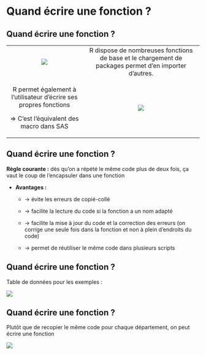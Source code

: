 # Quand écrire une fonction ? {.backgroundTitre .unnumbered}

## Quand écrire une fonction ? {.backgroundTitre .unnumbered}

+:-----------------------------------------------------------------:+:-----------------------------------------------------------------------------------------------------:+
| ![](img/clipboard-R-function.png)                                 | R dispose de nombreuses fonctions de base et le chargement de packages permet d'en importer d'autres. |
+-------------------------------------------------------------------+-------------------------------------------------------------------------------------------------------+
| R permet également à l'utilisateur d'écrire ses propres fonctions | ![](img/clipboard-outil.png)                                                                          |
|                                                                   |                                                                                                       |
| =\> C'est l'équivalent des macro dans SAS                         |                                                                                                       |
+-------------------------------------------------------------------+-------------------------------------------------------------------------------------------------------+

## Quand écrire une fonction ? {.backgroundTitre .unnumbered}

**Règle courante :** dès qu’on a répété le même code plus de deux fois, ça vaut le coup de l’encapsuler dans une fonction

-   **Avantages :**

    -   → évite les erreurs de copié-collé

    -   → facilite la lecture du code si la fonction a un nom adapté

    -   → facilite la mise à jour du code et la correction des erreurs (on corrige une seule fois dans la fonction et non à plein d’endroits du code)

    -   → permet de réutiliser le même code dans plusieurs scripts

## Quand écrire une fonction ? {.backgroundTitre .unnumbered}

Table de données pour les exemples :

![](img/clipboard-ecrire3-4.png)

## Quand écrire une fonction ? {.backgroundTitre .unnumbered}

Plutôt que de recopier le même code pour chaque département, on peut écrire une fonction

![](img/clipboard-ecrire4-4.png)
